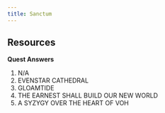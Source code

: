 ```yaml
---
title: Sanctum
---
```


## Resources


**Quest Answers**

1. N/A
2. EVENSTAR CATHEDRAL
3. GLOAMTIDE
4. THE EARNEST SHALL BUILD OUR NEW WORLD
5. A SYZYGY OVER THE HEART OF VOH